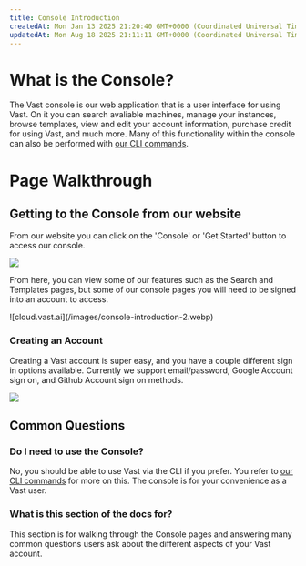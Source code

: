 ```yaml
---
title: Console Introduction
createdAt: Mon Jan 13 2025 21:20:40 GMT+0000 (Coordinated Universal Time)
updatedAt: Mon Aug 18 2025 21:11:11 GMT+0000 (Coordinated Universal Time)
---
```


# What is the Console?

The Vast console is our web application that is a user interface for using Vast. On it you can search avaliable machines, manage your instances, browse templates, view and edit your account information, purchase credit for using Vast, and much more. Many of this functionality within the console can also be performed with [our CLI commands](https://docs.vast.ai/api/overview-and-quickstart).

# Page Walkthrough

## Getting to the Console from our website

From our website you can click on the 'Console' or 'Get Started' button to access our console.

![](/images/console-introduction.webp)

From here, you can view some of our features such as the Search and Templates pages, but some of our console pages you will need to be signed into an account to access.

<Frame caption="cloud.vast.ai">
![cloud.vast.ai](/images/console-introduction-2.webp)
</Frame>

### Creating an Account

Creating a Vast account is super easy, and you have a couple different sign in options available. Currently we support email/password, Google Account sign on, and Github Account sign on methods.

![](/images/console-introduction-3.webp)

## Common Questions

### Do I need to use the Console?

No, you should be able to use Vast via the CLI if you prefer. You refer to [our CLI commands](https://docs.vast.ai/api/overview-and-quickstart) for more on this. The console is for your convenience as a Vast user.

### What is this section of the docs for?

This section is for walking through the Console pages and answering many common questions users ask about the different aspects of your Vast account.
